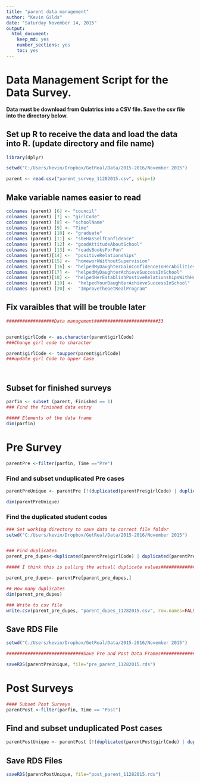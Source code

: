 ```yaml
---
title: "parent data management"
author: "Kevin Gilds"
date: "Saturday November 14, 2015"
output:
  html_document:
    keep_md: yes
    number_sections: yes
    toc: yes
---
```


# Data Management Script for the Data Survey. 


**Data must be download from Qulatrics into a CSV file. Save the csv file into the directory below.**


## Set up R to receive the data and load the data into R. (update directory and file name)
```r
library(dplyr)

setwd("C:/Users/kevin/Dropbox/GetReal/Data/2015-2016/November 2015")

parent <- read.csv("parent_survey_11282015.csv", skip=1)


```



## Make variable names easier to read
```r


colnames (parent) [6] <- "council"
colnames (parent) [7] <- "girlCode"
colnames (parent) [8] <- "schoolName"
colnames (parent) [9] <- "Time"
colnames (parent) [10] <- "graduate"
colnames (parent) [11] <- "sheHasSelfConfidence"
colnames (parent) [12] <- "goodAttitudeAboutSchool"
colnames (parent) [13] <- "readsBooksForFun"
colnames (parent)[14] <-  "positiveRelationships"
colnames (parent)[15] <-  "homeworkWithoutSupervision"
colnames (parent) [16] <- "helpedMyDaughterGainConfidenceInHerAbilities"
colnames (parent)[17] <-  "helpedMyDaughterAchieveSuccessInSchool"
colnames (parent)[18] <-  "helpedHerEstablishPostiveRelationshipsWithHerClassmates"
colnames (parent) [19] <-  "helpedYourDaughterAchieveSuccessInSchool"
colnames (parent) [20] <-  "ImproveTheGetRealProgram"


```


## Fix varaibles that will be trouble later
```r
##################Data management########################33


parent$girlCode <- as.character(parent$girlCode)
###Change girl code to character

parent$girlCode <- toupper(parent$girlCode)
###update girl Code to Upper Case




```


## Subset for finished surveys

```r
parfin <- subset (parent, Finished == 1)
### Find the finished data entry

##### Elements of the data frame
dim(parfin)


```




# Pre Survey
```r

parentPre <-filter(parfin, Time =="Pre")


```



### Find and subset unduplicated Pre cases
```r


parentPreUnique <- parentPre [!(duplicated(parentPre$girlCode) | duplicated(parentPre$girlCode, fromLast=TRUE)), ]

dim(parentPreUnique)

```


### Find the duplicated student codes

```r

### Set working directory to save data to correct file folder
setwd("C:/Users/kevin/Dropbox/GetReal/Data/2015-2016/November 2015")


### Find duplicates
parent_pre_dupes<-duplicated(parentPre$girlCode) | duplicated(parentPre$girlCode, fromLast=TRUE)

##### I think this is pulling the actuall duplicate values####################

parent_pre_dupes<- parentPre[parent_pre_dupes,]

## How many duplicates
dim(parent_pre_dupes)

### Write to csv file
write.csv(parent_pre_dupes, "parent_dupes_11282015.csv", row.names=FALSE)

```



## Save RDS File
```r

setwd("C:/Users/kevin/Dropbox/GetReal/Data/2015-2016/November 2015")

#############################Save Pre and Post Data Frames####################33

saveRDS(parentPreUnique, file="pre_parent_11282015.rds")

```



# Post Surveys
```r

#### Subset Post Surveys
parentPost <-filter(parfin, Time == "Post")


```

## Find and subset unduplicated Post cases

```r

parentPostUnique <- parentPost [!(duplicated(parentPost$girlCode) | duplicated(parentPost$girlCode, fromLast=TRUE)), ]


```



## Save RDS Files
```r

saveRDS(parentPostUnique, file="post_parent_11282015.rds")

```

